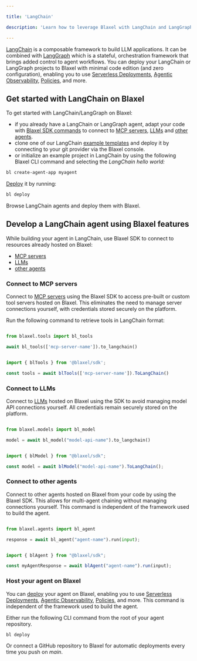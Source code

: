 ```yaml
---

title: 'LangChain'

description: 'Learn how to leverage Blaxel with LangChain and LangGraph.'

---
```


[LangChain](https://www.langchain.com/) is a composable framework to build LLM applications. It can be combined with [LangGraph](https://www.langchain.com/langgraph) which is a stateful, orchestration framework that brings added control to agent workflows. You can deploy your LangChain or LangGraph projects to Blaxel with minimal code edition (and zero configuration), enabling you to use [Serverless Deployments](../Infrastructure/Global-Inference-Network%2013847e47b1ea8199a2b3fa9c62f9e09e), [Agentic Observability](../Observability/Overview%201ab47e47b1ea80ca9331cc0a52906854), [Policies](../Model-Governance/Policies), and more.

## Get started with LangChain on Blaxel

To get started with LangChain/LangGraph on Blaxel:

- if you already have a LangChain or LangGraph agent, adapt your code with [Blaxel SDK commands](../Agents/Develop-an-agent%2015a47e47b1ea808fa98bdf4f8fde8fce) to connect to [MCP servers](../Functions/Overview%2015347e47b1ea8038813fef14c49dfd5e), [LLMs](../Models/Overview%2015347e47b1ea80f48cbcd345aafd924a) and [other agents](../Agents/Overview).
- clone one of our LangChain [example templates](https://github.com/beamlit/templates/tree/main) and deploy it by connecting to your git provider via the Blaxel console.
- or initialize an example project in LangChain by using the following Blaxel CLI command and selecting the *LangChain hello world:*

```bash
bl create-agent-app myagent
```

[Deploy](../Agents/Deploy-an-agent) it by running:

```bash
bl deploy
```

<Card title="Explore our template gallery" icon="up-right-from-square" href="https://github.com/beamlit/templates/tree/main">
Browse LangChain agents and deploy them with Blaxel.
</Card>

## Develop a LangChain agent using Blaxel features

While building your agent in LangChain, use Blaxel SDK to connect to resources already hosted on Blaxel:

- [MCP servers](../Functions/Overview)
- [LLMs](../Models/Overview)
- [other agents](../Agents/Overview)

### Connect to MCP servers

Connect to [MCP servers](../Functions/Overview) using the Blaxel SDK to access pre-built or custom tool servers hosted on Blaxel. This eliminates the need to manage server connections yourself, with credentials stored securely on the platform.

Run the following command to retrieve tools in LangChain format:

<CodeGroup>

```python Python

from blaxel.tools import bl_tools

await bl_tools(['mcp-server-name']).to_langchain()

```

```typescript TypeScript

import { blTools } from '@blaxel/sdk';

const tools = await blTools(['mcp-server-name']).ToLangChain()

```

</CodeGroup>

### Connect to LLMs

Connect to [LLMs](../Models/Overview) hosted on Blaxel using the SDK to avoid managing model API connections yourself. All credentials remain securely stored on the platform.

<CodeGroup>

```python Python

from blaxel.models import bl_model

model = await bl_model("model-api-name").to_langchain()

```

```typescript TypeScript

import { blModel } from "@blaxel/sdk";

const model = await blModel("model-api-name").ToLangChain();

```

</CodeGroup>

### Connect to other agents

Connect to other agents hosted on Blaxel from your code by using the Blaxel SDK. This allows for multi-agent chaining without managing connections yourself. This command is independent of the framework used to build the agent.

<CodeGroup>

```python Python

from blaxel.agents import bl_agent

response = await bl_agent("agent-name").run(input);

```

```typescript TypeScript

import { blAgent } from "@blaxel/sdk";

const myAgentResponse = await blAgent("agent-name").run(input);

```

</CodeGroup>

### Host your agent on Blaxel

You can [deploy](../Agents/Deploy-an-agent%2018c47e47b1ea80658f94d9c463f5b493) your agent on Blaxel, enabling you to use [Serverless Deployments](../Infrastructure/Global-Inference-Network%2013847e47b1ea8199a2b3fa9c62f9e09e), [Agentic Observability](../Observability/Overview%201ab47e47b1ea80ca9331cc0a52906854), [Policies](../Model-Governance/Policies), and more. This command is independent of the framework used to build the agent.

Either run the following CLI command from the root of your agent repository.

```bash
bl deploy
```

Or connect a GitHub repository to Blaxel for automatic deployments every time you push on *main*.